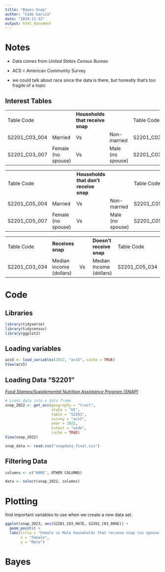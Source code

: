 ```yaml
---
title: "Bayes-Snap"
author: "Cade Garcia"
date: "2024-11-12"
output: html_document
---
```


# Notes

-   Data comes from *United States Census Bureau*

-   ACS = American Community Survey

-   we could talk about race since the data is there, but honestly that's too fragile of a topic 

## Interest Tables

|  |  |  |  |  |
|---------------|---------------|---------------|---------------|---------------|
| Table Code |  | **Households that receive snap** |  | Table Code |
| S2201_C03_004 | Married | Vs | Non-married | S2201_C03_005 |
| S2201_C03_007 | Female (no spouse) | Vs | Male (no spouse) | S2201_C03_006 |

|  |  |  |  |  |
|---------------|---------------|---------------|---------------|---------------|
| Table Code |  | **Households that don’t receive snap** |  | Table Code |
| S2201_C05_004 | Married  | Vs | Non-married | S2201_C05_005 |
| S2201_C05_007 | Female (no spouse) | Vs | Male (no spouse) | S2201_C05_006 |

|  |  |  |  |  |
|---------------|---------------|---------------|---------------|---------------|
| Table Code | **Receives snap** |  | **Doesn’t receive snap** | Table Code |
| S2201_C03_034 | Median income (dollars)  | Vs | Median Income (dollars) | S2201_C05_034 |

# Code

## Libraries

```r
library(tidyverse)
library(tidycensus)
library(ggplot2)
```

## Loading variables

```r
acs5 <- load_variables(2022, "acs5", cache = TRUE)
View(acs5)
```

## Loading Data "S2201"

[*Food Stamps/Supplemental Nutrition Assistance Program (SNAP)*](https://data.census.gov/table/ACSST5Y2022.S2201?q=snap%20acs5%20in%20Hawaii)

```r
# Loads data into a data frame
snap_2022 <- get_acs(geography = "tract",
                     state = "HI", 
                     table = "S2201", 
                     survey = "acs5", 
                     year = 2022,
                     output = "wide",
                     cache = TRUE)
View(snap_2022)
```

```r
snap_data <- read.csv("snapdata_final.csv")
```

## Filtering Data

```r
columns <- c("NAME", OTHER COLUMNS)

data <- select(snap_2022, columns)
```

# Plotting

find important variables to use when we create a new data set.

```r
ggplot(snap_2023, aes(S2201_C03_007E, S2201_C03_006E)) +
  geom_point() +
  labs(title = "Female vs Male households that recieve snap (no spouse)",
       x = "Female", 
       y = "Male")
```

# Bayes
